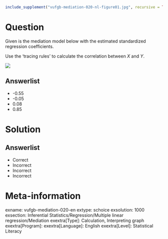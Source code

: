 ```r
include_supplement("vufgb-mediation-020-nl-figure01.jpg", recursive = TRUE)
```

Question
========

Given is the mediation model below with the estimated standardized regression coefficients.

Use the 'tracing rules' to calculate the correlation between *X* and *Y*.

![](vufgb-mediation-020-nl-figure01.jpg)
  
Answerlist
----------
* -0.55
* -0.05
* 0.08
* 0.85

Solution
========

Answerlist
----------
* Correct
* Incorrect
* Incorrect
* Incorrect

Meta-information
================
exname: vufgb-mediation-020-en
extype: schoice
exsolution: 1000
exsection: Inferential Statistics/Regression/Multiple linear regression/Mediation
exextra[Type]: Calculation, Interpreting graph
exextra[Program]: 
exextra[Language]: English
exextra[Level]: Statistical Literacy
